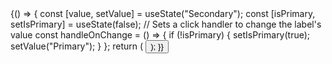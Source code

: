 


<Meta title="Button" component={Button} />

<Canvas>
  <Story name="Primary">
    {() => {
      const [value, setValue] = useState("Secondary");
      const [isPrimary, setIsPrimary] = useState(false);
      // Sets a click handler to change the label's value
      const handleOnChange = () => {
        if (!isPrimary) {
          setIsPrimary(true);
          setValue("Primary");
        }
      };
      return (
        <Button primary={isPrimary} onClick={handleOnChange} label={value} />
      );
    }}
  </Story>
</Canvas>
